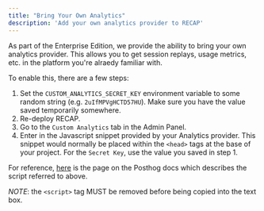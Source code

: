 ```yaml
---
title: "Bring Your Own Analytics"
description: 'Add your own analytics provider to RECAP'
---
```


As part of the Enterprise Edition, we provide the ability to bring your own analytics provider. 
This allows you to get session replays, usage metrics, etc. in the platform you're alraedy familiar with.

To enable this, there are a few steps:

1. Set the `CUSTOM_ANALYTICS_SECRET_KEY` environment variable to some random string (e.g. `2uIfMPVgHCTD57HU`). 
Make sure you have the value saved temporarily somewhere.
2. Re-deploy RECAP.
3. Go to the `Custom Analytics` tab in the Admin Panel.
4. Enter in the Javascript snippet provided by your Analytics provider. This snippet would normally be placed within the 
`<head>` tags at the base of your project. For the `Secret Key`, use the value you saved in step 1.

For reference, [here](https://posthog.com/docs/product-analytics/installation#option-1-add-the-javascript-snippet-to-your-html-span-classbg-gray-accent-light-darkbg-gray-accent-dark-text-gray-font-semibold-align-middle-text-sm-p-1-roundedrecommendedspan) 
is the page on the Posthog docs which describes the script referred to above. 

*NOTE*: the `<script>` tag MUST be removed before being copied into the text box. 
